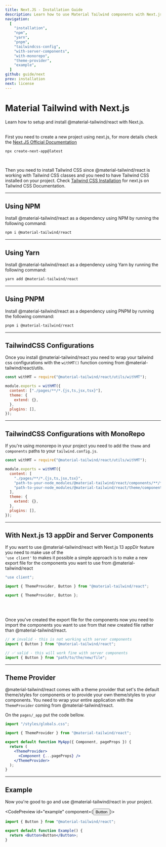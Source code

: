 ```yaml
---
title: Next.JS - Installation Guide
description: Learn how to use Material Tailwind components with Next.js and Tailwind CSS to easily create elegant and flexible pages.
navigation:
  [
    "installation",
    "npm",
    "yarn",
    "pnpm",
    "tailwindcss-config",
    "with-server-components",
    "with-monorepo",
    "theme-provider",
    "example",
  ]
github: guide/next
prev: installation
next: license
---
```


# Material Tailwind with Next.js

<span id="installation" className="scroll-mt-48" />
Learn how to setup and install @material-tailwind/react with Next.js.

<br />
<br />

First you need to create a new project using next.js, for more details check the <a target="_blank" className="font-medium hover:text-blue-500 transition-colors" href="https://nextjs.org/docs/getting-started?ref=material-tailwind">Next.JS Official Documentation</a>

```bash
npx create-next-app@latest
```

<br />

Then you need to install Tailwind CSS since @material-tailwind/react is working with Tailwind CSS classes and you need to have Tailwind CSS installed on your project.
Check <a href="https://tailwindcss.com/docs/guides/nextjs?ref=material-tailwind" target="_blank" className="font-medium hover:text-blue-500 transition-colors">Tailwind CSS Installation</a> for next.js on Tailwind CSS Documentation.

---

## Using NPM

Install @material-tailwind/react as a dependency using NPM by running the following command:

<span id="npm" className="scroll-mt-48" />

```bash
npm i @material-tailwind/react
```

---

## Using Yarn

Install @material-tailwind/react as a dependency using Yarn by running the following command:

<span id="yarn" className="scroll-mt-48" />

```bash
yarn add @material-tailwind/react
```

---

## Using PNPM

Install @material-tailwind/react as a dependency using PNPM by running the following command:

<span id="pnpm" className="scroll-mt-48" />

```bash
pnpm i @material-tailwind/react
```

---

## TailwindCSS Configurations

<span id="tailwindcss-config" className="scroll-mt-48" />

Once you install @material-tailwind/react you need to wrap your tailwind css configurations with the <Code>withMT()</Code> function coming from @material-tailwind/react/utils.

```js {1, 3, 9}
const withMT = require("@material-tailwind/react/utils/withMT");

module.exports = withMT({
  content: ["./pages/**/*.{js,ts,jsx,tsx}"],
  theme: {
    extend: {},
  },
  plugins: [],
});
```

---

## TailwindCSS Configurations with MonoRepo

<span id="with-monorepo" className="scroll-mt-48" />

If you're using monorepo in your project you need to add the `theme` and `components` paths to your `tailwind.config.js`.

```js {6,7}
const withMT = require("@material-tailwind/react/utils/withMT");

module.exports = withMT({
  content: [
    "./pages/**/*.{js,ts,jsx,tsx}",
    "path-to-your-node_modules/@material-tailwind/react/components/**/*.{js,ts,jsx,tsx}",
    "path-to-your-node_modules/@material-tailwind/react/theme/components/**/*.{js,ts,jsx,tsx}",
  ],
  theme: {
    extend: {},
  },
  plugins: [],
});
```

---

## With Next.js 13 appDir and Server Components

<span id="with-server-components" className="scroll-mt-48" />

If you want to use @material-tailwind/react with Next.js 13 appDir feature you need to make use of the <br /> <Code>'use client'</Code> to makes it possible a simple approach is to make a new export file for the components you want to use from @material-tailwind/react

```js
"use client";

import { ThemeProvider, Button } from "@material-tailwind/react";

export { ThemeProvider, Button };
```

<br />
<br />

Once you've created the export file for the components now you need to import the
components you want to use from that new created file rather than @material-tailwind/react.

```js
// ❌ invalid - this is not working with server components
import { Button } from "@material-tailwind/react";

// ✅ valid - this will work fine with server components
import { Button } from "path/to/the/new/file";
```

---

## Theme Provider

<span id="theme-provider" className="scroll-mt-48" />

@material-tailwind/react comes with a theme provider that set's the default theme/styles for components or to provide your own theme/styles to your components. You need to wrap your entire application with the <Code>ThemeProvider</Code> coming from @material-tailwind/react.

On the <Code>pages/\_app</Code> put the code bellow.

```jsx {3, 7, 9}
import "/styles/globals.css";

import { ThemeProvider } from "@material-tailwind/react";

export default function MyApp({ Component, pageProps }) {
  return (
    <ThemeProvider>
      <Component {...pageProps} />
    </ThemeProvider>
  );
}
```

---

## Example

Now you're good to go and use @material-tailwind/react in your project.

<CodePreview id="example" component={<Button>Button</Button>}>
```jsx
import { Button } from "@material-tailwind/react";

export default function Example() {
  return <Button>Button</Button>;
}
```
</CodePreview>
